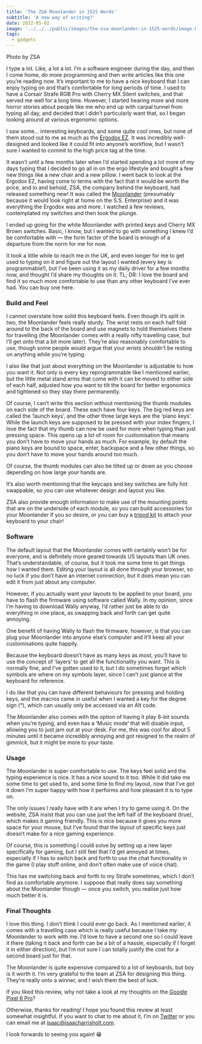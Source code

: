 ```yaml
---
title: 'The ZSA Moonlander in 1525 Words'
subtitle: 'A new way of writing?'
date: 2022-05-02
image: '../../../public/images/the-zsa-moonlander-in-1525-words/image-0.jpg'
tags:
  - gadgets
---
```


Photo by ZSA

I type a lot. Like, a lot a lot. I’m a software engineer during the day, and then I come
home, do more programming and then write articles like this one you’re reading now. It’s
important to me to have a nice keyboard that I can enjoy typing on and that’s
comfortable for long periods of time. I used to have a Corsair Strafe RGB Pro with
Cherry MX Silent switches, and that served me well for a long time. However, I started
hearing more and more horror stories about people like me who end up with carpal tunnel
from typing all day, and decided that I didn’t particularly want that, so I began
looking around at various ergonomic options.

I saw some… interesting keyboards, and some quite cool ones, but none of them stood out
to me as much as the [Ergodox EZ](https://ergodox-ez.com/). It was incredibly
well-designed and looked like it could fit into anyone’s workflow, but I wasn’t sure I
wanted to commit to the high price tag at the time.

It wasn’t until a few months later when I’d started spending a lot more of my days
typing that I decided to go all in on the ergo lifestyle and bought a few new things
like a new chair and a new pillow. I went back to look at the Ergodox EZ, having come to
terms with the fact that it would be worth the price, and lo and behold, ZSA, the
company behind the keyboard, had released something new! It was called the
[Moonlander](https://www.zsa.io/moonlander) (presumably because it would look right at
home on the S.S. Enterprise) and it was everything the Ergodox was and more. I watched a
few reviews, contemplated my switches and then took the plunge.

I ended up going for the white Moonlander with printed keys and Cherry MX Brown
switches. Basic, I know, but I wanted to go with something I knew I’d be comfortable
with — the form factor of the board is enough of a departure from the norm for me for
now.

It took a little while to reach me in the UK, and even longer for me to get used to
typing on it and figure out the layout I wanted (every key is programmable!), but I’ve
been using it as my daily driver for a few months now, and thought I’d share my thoughts
on it. TL; DR: I love the board and find it so much more comfortable to use than any
other keyboard I’ve ever had. You can buy one here.

### Build and Feel

I cannot overstate how solid this keyboard feels. Even though it’s split in two, the
Moonlander feels really sturdy. The wrist rests on each half fold around to the back of
the board and use magnets to hold themselves there for travelling (the Moonlander comes
with a really nifty travelling case, but I’ll get onto that a bit more later). They’re
also reasonably comfortable to use, though some people would argue that your wrists
shouldn’t be resting on anything while you’re typing.

I also like that just about everything on the Moonlander is adjustable to how you want
it. Not only is every key reprogrammable like I mentioned earlier, but the little metal
stand arms that come with it can be moved to either side of each half, adjusted how you
want to tilt the board for better ergonomics and tightened so they stay there
permanently.

Of course, I can’t write this section without mentioning the thumb modules on each side
of the board. These each have four keys. The big red keys are called the ‘launch keys’,
and the other three large keys are the ‘piano keys’. While the launch keys are supposed
to be pressed with your index fingers, I love the fact that my thumb can now be used for
more when typing than just pressing space. This opens up a lot of room for customisation
that means you don’t have to move your hands as much. For example, by default the piano
keys are bound to space, enter, backspace and a few other things, so you don’t have to
move your hands around too much.

Of course, the thumb modules can also be tilted up or down as you choose depending on
how large your hands are.

It’s also worth mentioning that the keycaps and key switches are fully hot swappable, so
you can use whatever design and layout you like.

ZSA also provide enough information to make use of the mounting points that are on the
underside of each module, so you can build accessories for your Moonlander if you so
desire, or you can buy a [tripod kit](https://www.zsa.io/moonlander/tripod-kit) to
attach your keyboard to your chair!

### Software

The default layout that the Moonlander comes with certainly won’t be for everyone, and
is definitely more geared towards US layouts than UK ones. That’s understandable, of
course, but it took me some time to get things how I wanted them. Editing your layout is
all done through your browser, so no luck if you don’t have an internet connection, but
it does mean you can edit it from just about any computer.

However, if you actually want your layouts to be applied to your board, you have to
flash the firmware using software called Wally. In my opinion, since I’m having to
download Wally anyway, I’d rather just be able to do everything in one place, as
swapping back and forth can get quite annoying.

One benefit of having Wally to flash the firmware, however, is that you can plug your
Moonlander into anyone else’s computer and it’ll keep all your customisations quite
happily.

Because the keyboard doesn’t have as many keys as most, you’ll have to use the concept
of ‘layers’ to get all the functionality you want. This is normally fine, and I’ve
gotten used to it, but I do sometimes forget which symbols are where on my symbols
layer, since I can’t just glance at the keyboard for reference.

I do like that you can have different behaviours for pressing and holding keys, and the
macros came in useful when I wanted a key for the degree sign (°), which can usually
only be accessed via an Alt code.

The Moonlander also comes with the option of having it play 8-bit sounds when you’re
typing, and even has a ‘Music mode’ that will disable input, allowing you to just jam
out at your desk. For me, this was cool for about 5 minutes until it became incredibly
annoying and got resigned to the realm of gimmick, but it might be more to your taste.

### Usage

The Moonlander is super comfortable to use. The keys feel solid and the typing
experience is nice. It has a nice sound to it too. While it did take me some time to get
used to, and some time to find my layout, now that I’ve got it down I’m super happy with
how it performs and how pleasant it is to type on.

The only issues I really have with it are when I try to game using it. On the website,
ZSA insist that you can use just the left half of the keyboard (true), which makes it
gaming friendly. This is nice because it gives you more space for your mouse, but I’ve
found that the layout of specific keys just doesn’t make for a nice gaming experience.

Of course, this is something I could solve by setting up a new layer specifically for
gaming, but I still feel that I’d get annoyed at times, especially if I has to switch
back and forth to use the chat functionality in the game (I play stuff online, and don’t
often make use of voice chat).

This has me switching back and forth to my Strafe sometimes, which I don’t find as
comfortable anymore. I suppose that really does say something about the Moonlander
though — once you switch, you realise just how much better it is.

### Final Thoughts

I love this thing. I don’t think I could ever go back. As I mentioned earlier, it comes
with a travelling case which is really useful because I take my Moonlander to work with
me. I’d love to have a second one so I could leave it there (taking it back and forth
can be a bit of a hassle, especially if I forget it in either direction), but I’m not
sure I can totally justify the cost for a second board just for that.

The Moonlander is quite expensive compared to a lot of keyboards, but boy is it worth
it. I’m very grateful to the team at ZSA for designing this thing. They’re really onto a
winner, and I wish them the best of luck.

If you liked this review, why not take a look at my thoughts on the
[Google Pixel 6 Pro](/the-google-pixel-6-pro-in-915-words)?

Otherwise, thanks for reading! I hope you found this review at least somewhat
insightful. If you want to chat to me about it, I’m on
[Twitter](https://twitter.com/IsaacHarrisHolt) or you can email me at
[isaac@isaacharrisholt.com](mailto:isaac@isaacharrisholt.com).

I look forwards to seeing you again! 😁
